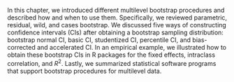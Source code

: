 In this chapter, we introduced different multilevel bootstrap procedures and described how and when to use them. Specifically, we reviewed parametric, residual, wild, and cases bootstrap. We discussed five ways of constructing confidence intervals (CIs) after obtaining a bootstrap sampling distribution: bootstrap normal CI, basic CI, studentized CI, percentile CI, and bias-corrected and accelerated CI. In an empirical example, we illustrated how to obtain these bootstrap CIs in R packages for the fixed effects, intraclass correlation, and $R^2$. Lastly, we summarized statistical software programs that support bootstrap procedures for multilevel data. 
